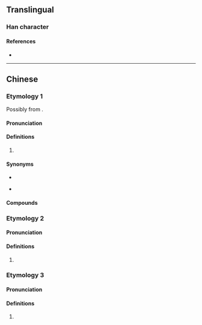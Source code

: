 {{character info}}
==Translingual==

===Han character===
{{Han char|rn=30|rad=口|as=06|sn=9|four=|canj=RGPD|ids=⿰口地}}

====References====
* {{Han ref|kx=0189.271|dkj=03619|hdz=10612.070|uh=54CB|ud=21707}}

----

==Chinese==
{{zh-forms|alt=地}}

===Etymology 1===
Possibly from {{zh-l|*等|plural particle used after personal pronouns or nouns}}.

====Pronunciation====
{{zh-pron
|m=dì
|c=dei6
|cat=part
}}

====Definitions====
{{zh-hanzi}}

# {{lb|zh|Cantonese|Pinghua}} {{n-g|Plural marker for pronouns.}}
#: {{zh-x|我哋|we; us|C}}

====Synonyms====
* {{zh-l|們}}
* {{q|Hakka}} {{zh-l|*兜}}

====Compounds====
{{zh-der|我哋:ngo5 dei6|你哋:nei5 dei6|佢哋:keoi5 dei6|人哋:jan4 dei6|妳哋:nei5 dei6}}

===Etymology 2===

====Pronunciation====
{{zh-pron
|c=di4
|cat=n
}}

====Definitions====
{{zh-hanzi}}

# {{lb|zh|Cantonese}} {{zh-only used in|爹哋|daddy}}

===Etymology 3===

====Pronunciation====
{{zh-pron
|c=dei6-2
|cat=n
}}

====Definitions====
{{zh-hanzi}}

# {{lb|zh|Cantonese}} {{zh-alt-form|*地|{{n-g|placed after a reduplicated adjective or stative verb to lessen its intensity.}}}}